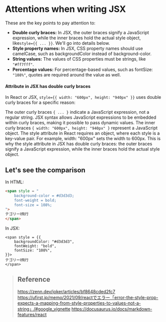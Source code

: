 # Attentions when writing JSX

These are the key points to pay attention to:
- **Double curly braces:** In JSX, the outer braces signify a JavaScript expression, while the inner braces hold the actual style object, like```style={{ ... }}```. We'll go into details below.
- **Style property names:** In JSX, CSS property names should use camelCase, such as backgroundColor instead of background-color.
- **String values:** The values of CSS properties must be strings, like ```"#ff7fff"```.
- **Percentage values:** For percentage-based values, such as fontSize: ```"108%"```, quotes are required around the value as well.

#### Attribute in JSX has double curly braces
In React or JSX, ```style={{ width: "600px", height: "940px" }}``` uses double curly braces for a specific reason:

The outer curly braces ```{ ... }``` indicate a JavaScript expression, not a regular string. JSX syntax allows JavaScript expressions to be embedded within curly braces, making it possible to pass dynamic values.
The inner curly braces ```{ width: "600px", height: "940px" }``` represent a JavaScript object. The style attribute in React requires an object, where each style is a key-value pair. For example, width: "600px" sets the width to 600px.
This is why the style attribute in JSX has double curly braces: the outer braces signify a JavaScript expression, while the inner braces hold the actual style object.


## Let's see the comparison
In HTML:
```html showLineNumbers
<span style = "
    background-color = #d3d3d3; 
    font-weight = bold; 
    font-size = 108%;
">
テゴリーⅠ飛行
</span> 
```
In JSX:
```JSX showLineNumbers
<span style = {{
    backgroundColor: "#d3d3d3", 
    fontWeight: "bold", 
    fontSize: "108%",
}}>
テゴリーⅠ飛行
</span> 
```

> ## Reference
> https://zenn.dev/joker/articles/bf8648cded2fc7    
> https://ufirst.jp/memo/2021/09/reactでエラー「error-the-style-prop-expects-a-mapping-from-style-properties-to-values-not-a-string」/#google_vignette
> https://docusaurus.io/docs/markdown-features/react
